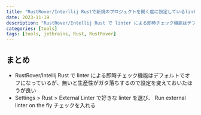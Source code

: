```yaml
---
title: "RustRover/Interllij Rustで新規のプロジェクトを開く度に設定しているlinter設定"
date: 2023-11-19
description: "RustRover/Intellij Rust で linter による即時チェック機能はデフォルトでオフになっているが、無いと生産性がガタ落ちするので設定を変えておいたほうが良い"
categories: [tools]
tags: [tools, jetbrains, Rust, RustRover]
---
```


## まとめ
- RustRover/Intellij Rust で linter による即時チェック機能はデフォルトでオフになっているが、無いと生産性がガタ落ちするので設定を変えておいたほうが良い
- Settings > Rust > External Linter で好きな linter を選び、 Run external linter on the fly チェックを入れる

[](./rustrover-external-linter-settings.png)
